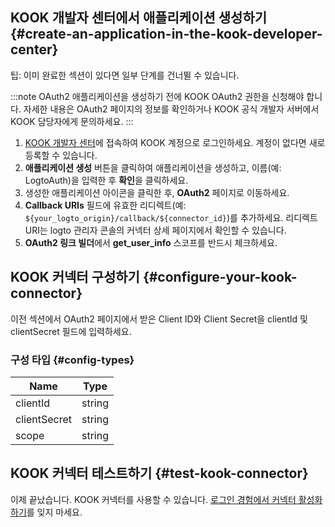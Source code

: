 ## KOOK 개발자 센터에서 애플리케이션 생성하기 \{#create-an-application-in-the-kook-developer-center}

팁: 이미 완료한 섹션이 있다면 일부 단계를 건너뛸 수 있습니다.

:::note
OAuth2 애플리케이션을 생성하기 전에 KOOK OAuth2 권한을 신청해야 합니다. 자세한 내용은 OAuth2 페이지의 정보를 확인하거나 KOOK 공식 개발자 서버에서 KOOK 담당자에게 문의하세요.
:::

1. [KOOK 개발자 센터](https://developer.kookapp.cn/app/index)에 접속하여 KOOK 계정으로 로그인하세요. 계정이 없다면 새로 등록할 수 있습니다.
2. **애플리케이션 생성** 버튼을 클릭하여 애플리케이션을 생성하고, 이름(예: LogtoAuth)을 입력한 후 **확인**을 클릭하세요.
3. 생성한 애플리케이션 아이콘을 클릭한 후, **OAuth2** 페이지로 이동하세요.
4. **Callback URIs** 필드에 유효한 리디렉트(예: `${your_logto_origin}/callback/${connector_id}`)를 추가하세요. 리디렉트 URI는 logto 관리자 콘솔의 커넥터 상세 페이지에서 확인할 수 있습니다.
5. **OAuth2 링크 빌더**에서 **get_user_info** 스코프를 반드시 체크하세요.

## KOOK 커넥터 구성하기 \{#configure-your-kook-connector}

이전 섹션에서 OAuth2 페이지에서 받은 Client ID와 Client Secret을 clientId 및 clientSecret 필드에 입력하세요.

### 구성 타입 \{#config-types}

| Name         | Type   |
| ------------ | ------ |
| clientId     | string |
| clientSecret | string |
| scope        | string |

## KOOK 커넥터 테스트하기 \{#test-kook-connector}

이제 끝났습니다. KOOK 커넥터를 사용할 수 있습니다. [로그인 경험에서 커넥터 활성화하기](https://docs.logto.io/docs/recipes/configure-connectors/social-connector/enable-social-sign-in/)를 잊지 마세요.
